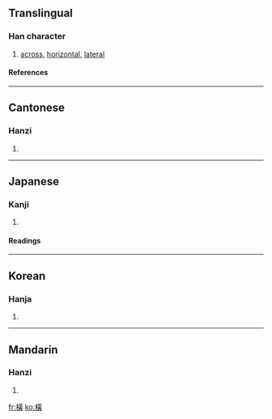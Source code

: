 {{see|横}}

==Translingual==
===Han character===
{{Han char|rn=75|rad=木|as=12|sn=16|four=4498<sub>6</sub>|canj=木廿一金 (DTMC), X木廿一金 (XDTMC)}}
# [[across]], [[horizontal]], [[lateral]]
====References====
{{Han ref|kx=0555.100|dkj=15594|dj=0944.030|hdz=21288.041|uh=6A6B|ud=27243|bh=BEEE|bd=48878}}

----
==Cantonese==
===Hanzi===
{{yue-hanzi|jyut=|y=waang4, waang6}}
# {{defn|Cantonese}}

----
==Japanese==
===Kanji===
{{ja-kanji|grade=|rs=木12}}
# {{defn|Japanese}} 
====Readings====
{{ja-readings|on=[[おう]] (ō), [[こう]] (kō)|kun=[[よこ]] (yoko), [[よこたわる]] (yokotawaru), [[よこたえる]] (yokotaeru)}}

----
==Korean==
===Hanja===
{{ko-hanja|hangeul=횡|eumhun=|rv=hoeng|mr=hoeng|y=hoyng}}
# {{defn|Korean}}

----
==Mandarin==
===Hanzi===
{{cmn-hanzi|sim=横|pin=[[héng]] ([[heng2]])|wg=heng<sup>2</sup>}}
# {{defn|Mandarin}}

[[fr:橫]]
[[ko:橫]]